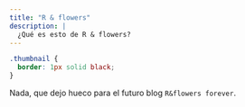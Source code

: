 ```yaml
---
title: "R & flowers"
description: |
  ¿Qué es esto de R & flowers?
---
```



```css
.thumbnail {
  border: 1px solid black;
}
```


Nada, que dejo hueco para el futuro blog `R&flowers forever`.

